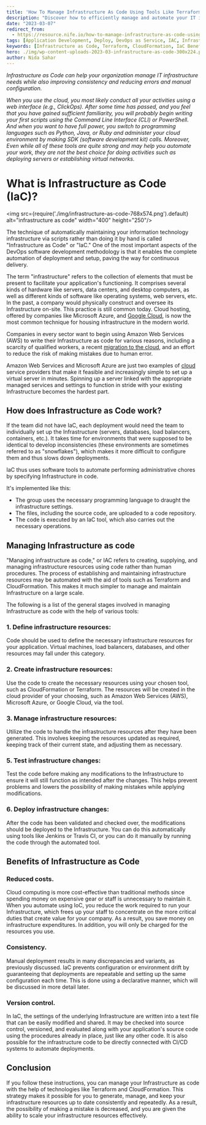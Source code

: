 ```yaml
---
title: 'How To Manage Infrastructure As Code Using Tools Like Terraform and CloudFormation'
description: "Discover how to efficiently manage and automate your IT infrastructure using Infrastructure as Code (IaC) with tools like Terraform and CloudFormation. Learn about the benefits, processes, and best practices for implementing IaC in your organization."
date: "2023-03-07"
redirect_from: 
  - https://resource.nife.io/how-to-manage-infrastructure-as-code-using-tools-like-terraform-and-cloudformation/
tags: [Application Development, Deploy, DevOps as Service, IAC, Infrastructure as Code]
keywords: [Infrastructure as Code, Terraform, CloudFormation, IaC Benefits, Automation, DevOps, Cloud Management, Infrastructure Management, Version Control, Consistency]
hero: ./img/wp-content-uploads-2023-03-infrastructure-as-code-300x224.png
author: Nida Sahar
---
```


_Infrastructure as Code can help your organization manage IT infrastructure needs while also improving consistency and reducing errors and manual configuration._

_When you use the cloud, you most likely conduct all your activities using a web interface (e.g., ClickOps). After some time has passed, and you feel that you have gained sufficient familiarity, you will probably begin writing your first scripts using the Command Line Interface (CLI) or PowerShell. And when you want to have full power, you switch to programming languages such as Python, Java, or Ruby and administer your cloud environment by making SDK (software development kit) calls. Moreover, Even while all of these tools are quite strong and may help you automate your work, they are not the best choice for doing activities such as deploying servers or establishing virtual networks._

# What is Infrastructure as Code (IaC)?

<img src={require('./img/infrastructure-as-code-768x574.png').default} alt="infrastructure as code" width="400" height="250"/>
<br/>


 
The technique of automatically maintaining your information technology infrastructure via scripts rather than doing it by hand is called "Infrastructure as Code" or "IaC." One of the most important aspects of the DevOps software development methodology is that it enables the complete automation of deployment and setup, paving the way for continuous delivery.

The term "infrastructure" refers to the collection of elements that must be present to facilitate your application's functioning. It comprises several kinds of hardware like servers, data centers, and desktop computers, as well as different kinds of software like operating systems, web servers, etc. In the past, a company would physically construct and oversee its Infrastructure on-site. This practice is still common today. Cloud hosting, offered by companies like Microsoft Azure, and [Google Cloud](https://en.wikipedia.org/wiki/Google_Cloud_Platform), is now the most common technique for housing infrastructure in the modern world.

Companies in every sector want to begin using Amazon Web Services (AWS) to write their Infrastructure as code for various reasons, including a scarcity of qualified workers, a recent [migration to the cloud](/blog/top-5-strategies-for-cloud-migration-in-a-multi-cloud-architecture/), and an effort to reduce the risk of making mistakes due to human error.

Amazon Web Services and Microsoft Azure are just two examples of [cloud](/blog/container-as-a-service-caas-a-cloud-service-model/) service providers that make it feasible and increasingly simple to set up a virtual server in minutes. Spinning up a server linked with the appropriate managed services and settings to function in stride with your existing Infrastructure becomes the hardest part.

## How does Infrastructure as Code work?

If the team did not have IaC, each deployment would need the team to individually set up the Infrastructure (servers, databases, load balancers, containers, etc.). It takes time for environments that were supposed to be identical to develop inconsistencies (these environments are sometimes referred to as "snowflakes"), which makes it more difficult to configure them and thus slows down deployments.

IaC thus uses software tools to automate performing administrative chores by specifying Infrastructure in code.

It's implemented like this:

- The group uses the necessary programming language to draught the infrastructure settings.
- The files, including the source code, are uploaded to a code repository.
- The code is executed by an IaC tool, which also carries out the necessary operations.

## Managing Infrastructure as code

"Managing infrastructure as code," or IAC refers to creating, supplying, and managing infrastructure resources using code rather than human procedures. The process of establishing and maintaining infrastructure resources may be automated with the aid of tools such as Terraform and CloudFormation. This makes it much simpler to manage and maintain Infrastructure on a large scale.

The following is a list of the general stages involved in managing Infrastructure as code with the help of various tools:

### 1. Define infrastructure resources:

Code should be used to define the necessary infrastructure resources for your application. Virtual machines, load balancers, databases, and other resources may fall under this category.

### 2. Create infrastructure resources:

Use the code to create the necessary resources using your chosen tool, such as CloudFormation or Terraform. The resources will be created in the cloud provider of your choosing, such as Amazon Web Services (AWS), Microsoft Azure, or Google Cloud, via the tool.

### 3. Manage infrastructure resources:

Utilize the code to handle the infrastructure resources after they have been generated. This involves keeping the resources updated as required, keeping track of their current state, and adjusting them as necessary.

### 5. Test infrastructure changes:

Test the code before making any modifications to the Infrastructure to ensure it will still function as intended after the changes. This helps prevent problems and lowers the possibility of making mistakes while applying modifications.

### 6. Deploy infrastructure changes:

After the code has been validated and checked over, the modifications should be deployed to the Infrastructure. You can do this automatically using tools like Jenkins or Travis CI, or you can do it manually by running the code through the automated tool.

## Benefits of Infrastructure as Code

### Reduced costs.

Cloud computing is more cost-effective than traditional methods since spending money on expensive gear or staff is unnecessary to maintain it. When you automate using IoC, you reduce the work required to run your Infrastructure, which frees up your staff to concentrate on the more critical duties that create value for your company. As a result, you save money on infrastructure expenditures. In addition, you will only be charged for the resources you use.

### Consistency.

Manual deployment results in many discrepancies and variants, as previously discussed. IaC prevents configuration or environment drift by guaranteeing that deployments are repeatable and setting up the same configuration each time. This is done using a declarative manner, which will be discussed in more detail later.

### Version control.

In IaC, the settings of the underlying Infrastructure are written into a text file that can be easily modified and shared. It may be checked into source control, versioned, and evaluated along with your application's source code using the procedures already in place, just like any other code. It is also possible for the infrastructure code to be directly connected with CI/CD systems to automate deployments.

## Conclusion

If you follow these instructions, you can manage your Infrastructure as code with the help of technologies like Terraform and CloudFormation. This strategy makes it possible for you to generate, manage, and keep your infrastructure resources up to date consistently and repeatedly. As a result, the possibility of making a mistake is decreased, and you are given the ability to scale your infrastructure resources effectively.
